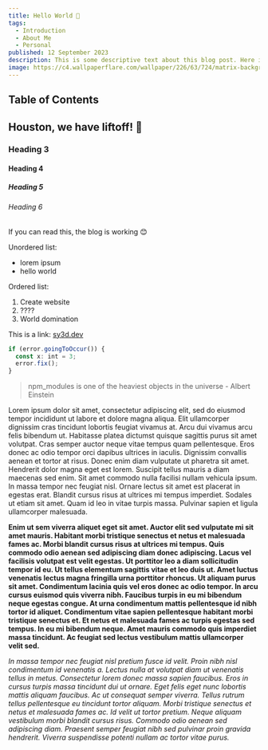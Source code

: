```yaml
---
title: Hello World 👋
tags:
  - Introduction
  - About Me
  - Personal
published: 12 September 2023
description: This is some descriptive text about this blog post. Here is another sentence describing my post.
image: https://c4.wallpaperflare.com/wallpaper/226/63/724/matrix-background-desktop-wallpaper-preview.jpg
---
```


## Table of Contents

## Houston, we have liftoff! 🚀

### Heading 3

#### Heading 4

##### Heading 5

###### Heading 6

If you can read this, the blog is working 😊

Unordered list:

- lorem ipsum
- hello world

Ordered list:

1. Create website
2. ????
3. World domination

This is a link: [sy3d.dev](/)

```ts
if (error.goingToOccur()) {
  const x: int = 3;
  error.fix();
}
```

> npm_modules is one of the heaviest objects in the universe - Albert Einstein

Lorem ipsum dolor sit amet, consectetur adipiscing elit, sed do eiusmod tempor incididunt ut labore et dolore magna aliqua. Elit ullamcorper dignissim cras tincidunt lobortis feugiat vivamus at. Arcu dui vivamus arcu felis bibendum ut. Habitasse platea dictumst quisque sagittis purus sit amet volutpat. Cras semper auctor neque vitae tempus quam pellentesque. Eros donec ac odio tempor orci dapibus ultrices in iaculis. Dignissim convallis aenean et tortor at risus. Donec enim diam vulputate ut pharetra sit amet. Hendrerit dolor magna eget est lorem. Suscipit tellus mauris a diam maecenas sed enim. Sit amet commodo nulla facilisi nullam vehicula ipsum. In massa tempor nec feugiat nisl. Ornare lectus sit amet est placerat in egestas erat. Blandit cursus risus at ultrices mi tempus imperdiet. Sodales ut etiam sit amet. Quam id leo in vitae turpis massa. Pulvinar sapien et ligula ullamcorper malesuada.

**Enim ut sem viverra aliquet eget sit amet. Auctor elit sed vulputate mi sit amet mauris. Habitant morbi tristique senectus et netus et malesuada fames ac. Morbi blandit cursus risus at ultrices mi tempus. Quis commodo odio aenean sed adipiscing diam donec adipiscing. Lacus vel facilisis volutpat est velit egestas. Ut porttitor leo a diam sollicitudin tempor id eu. Ut tellus elementum sagittis vitae et leo duis ut. Amet luctus venenatis lectus magna fringilla urna porttitor rhoncus. Ut aliquam purus sit amet. Condimentum lacinia quis vel eros donec ac odio tempor. In arcu cursus euismod quis viverra nibh. Faucibus turpis in eu mi bibendum neque egestas congue. At urna condimentum mattis pellentesque id nibh tortor id aliquet. Condimentum vitae sapien pellentesque habitant morbi tristique senectus et. Et netus et malesuada fames ac turpis egestas sed tempus. In eu mi bibendum neque. Amet mauris commodo quis imperdiet massa tincidunt. Ac feugiat sed lectus vestibulum mattis ullamcorper velit sed.**

_In massa tempor nec feugiat nisl pretium fusce id velit. Proin nibh nisl condimentum id venenatis a. Lectus nulla at volutpat diam ut venenatis tellus in metus. Consectetur lorem donec massa sapien faucibus. Eros in cursus turpis massa tincidunt dui ut ornare. Eget felis eget nunc lobortis mattis aliquam faucibus. Ac ut consequat semper viverra. Tellus rutrum tellus pellentesque eu tincidunt tortor aliquam. Morbi tristique senectus et netus et malesuada fames ac. Id velit ut tortor pretium. Neque aliquam vestibulum morbi blandit cursus risus. Commodo odio aenean sed adipiscing diam. Praesent semper feugiat nibh sed pulvinar proin gravida hendrerit. Viverra suspendisse potenti nullam ac tortor vitae purus._
